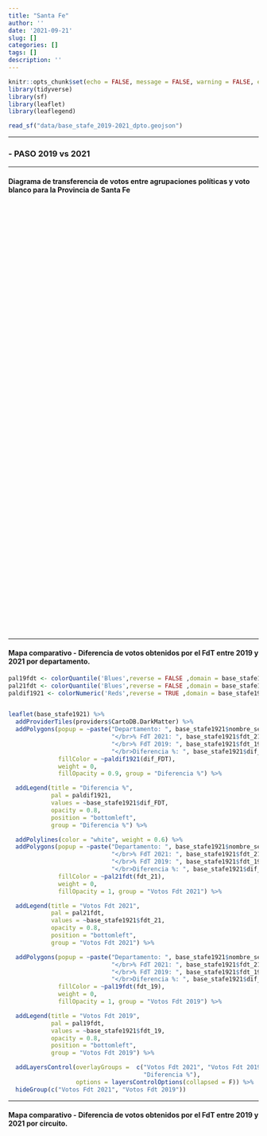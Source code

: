 ```yaml
---
title: "Santa Fe"
author: ''
date: '2021-09-21'
slug: []
categories: []
tags: []
description: ''
---
```


```r

knitr::opts_chunk$set(echo = FALSE, message = FALSE, warning = FALSE, error = FALSE)
library(tidyverse)
library(sf)
library(leaflet)
library(leaflegend)

read_sf("data/base_stafe_2019-2021_dpto.geojson")


```

----------

### -  PASO 2019 vs 2021

----------

#### **Diagrama de transferencia de votos entre agrupaciones políticas y voto blanco para la Provincia de Santa Fe**


```{=html }
<div class="flourish-embed flourish-sankey" data-src="visualisation/7291369"style = "height: 860px; width: 1050px;"><script src="https://public.flourish.studio/resources/embed.js"></script></div>
```


---------

#### **Mapa comparativo - Diferencia de votos obtenidos por el FdT entre 2019 y 2021 por departamento**.

```r

pal19fdt <- colorQuantile('Blues',reverse = FALSE ,domain = base_stafe1921$fdt_19)
pal21fdt <- colorQuantile('Blues',reverse = FALSE ,domain = base_stafe1921$fdt_21)
paldif1921 <- colorNumeric('Reds',reverse = TRUE ,domain = base_stafe1921$dif_FDT)


leaflet(base_stafe1921) %>%
  addProviderTiles(providers$CartoDB.DarkMatter) %>%
  addPolygons(popup = ~paste("Departamento: ", base_stafe1921$nombre_seccion,
                             "</br>% FdT 2021: ", base_stafe1921$fdt_21,
                             "</br>% FdT 2019: ", base_stafe1921$fdt_19,
                             "</br>Diferencia %: ", base_stafe1921$dif_FDT),
              fillColor = ~paldif1921(dif_FDT),
              weight = 0,
              fillOpacity = 0.9, group = "Diferencia %") %>%

  addLegend(title = "Diferencia %",
            pal = paldif1921,
            values = ~base_stafe1921$dif_FDT,
            opacity = 0.8,
            position = "bottomleft",
            group = "Diferencia %") %>%

  addPolylines(color = "white", weight = 0.6) %>%
  addPolygons(popup = ~paste("Departamento: ", base_stafe1921$nombre_seccion,
                             "</br>% FdT 2021: ", base_stafe1921$fdt_21,
                             "</br>% FdT 2019: ", base_stafe1921$fdt_19,
                             "</br>Diferencia %: ", base_stafe1921$dif_FDT),
              fillColor = ~pal21fdt(fdt_21),
              weight = 0,
              fillOpacity = 1, group = "Votos Fdt 2021") %>%

  addLegend(title = "Votos Fdt 2021",
            pal = pal21fdt,
            values = ~base_stafe1921$fdt_21,
            opacity = 0.8,
            position = "bottomleft",
            group = "Votos Fdt 2021") %>%

  addPolygons(popup = ~paste("Departamento: ", base_stafe1921$nombre_seccion,
                             "</br>% FdT 2021: ", base_stafe1921$fdt_21,
                             "</br>% FdT 2019: ", base_stafe1921$fdt_19,
                             "</br>Diferencia %: ", base_stafe1921$dif_FDT),
              fillColor = ~pal19fdt(fdt_19),
              weight = 0,
              fillOpacity = 1, group = "Votos Fdt 2019") %>%

  addLegend(title = "Votos Fdt 2019",
            pal = pal19fdt,
            values = ~base_stafe1921$fdt_19,
            opacity = 0.8,
            position = "bottomleft",
            group = "Votos Fdt 2019") %>%

  addLayersControl(overlayGroups =  c("Votos Fdt 2021", "Votos Fdt 2019",
                                      "Diferencia %"),
                   options = layersControlOptions(collapsed = F)) %>%
  hideGroup(c("Votos Fdt 2021", "Votos Fdt 2019"))

```



---------

#### **Mapa comparativo - Diferencia de votos obtenidos por el FdT entre 2019 y 2021 por circuito**.

```r

```

